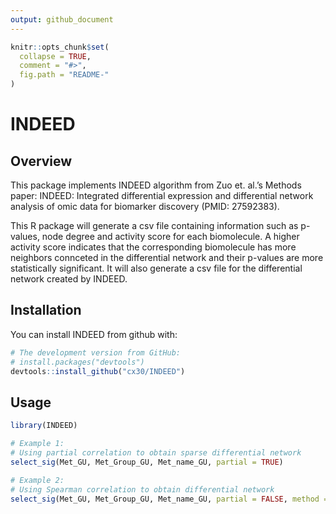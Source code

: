 ```yaml
---
output: github_document
---
```


<!-- README.md is generated from README.Rmd. Please edit that file -->

```r
knitr::opts_chunk$set(
  collapse = TRUE,
  comment = "#>",
  fig.path = "README-"
)
```

# INDEED
## Overview


This package implements INDEED algorithm from Zuo et. al.'s Methods paper: INDEED: Integrated differential expression and differential network analysis of omic data for biomarker discovery (PMID: 27592383). 

This R package will generate a csv file containing information such as p-values, node degree and activity score for each biomolecule. A higher activity score indicates that the corresponding biomolecule has more neighbors connceted in the differential network and their p-values are more statistically significant. It will also generate a csv file for the differential network created by INDEED. 

## Installation

You can install INDEED from github with:

```r
# The development version from GitHub:
# install.packages("devtools")
devtools::install_github("cx30/INDEED")
```

## Usage


```r
library(INDEED)

# Example 1:
# Using partial correlation to obtain sparse differential network
select_sig(Met_GU, Met_Group_GU, Met_name_GU, partial = TRUE)

# Example 2:
# Using Spearman correlation to obtain differential network
select_sig(Met_GU, Met_Group_GU, Met_name_GU, partial = FALSE, method = "spearman")
```


